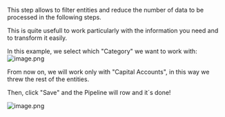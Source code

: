 This step allows to filter entities and reduce the number of data to be processed in the following steps. 

This is quite usefull to work particularly with the information you need and to transform it easily.

In this example, we select which "Category" we want to work with:
![image.png](https://alphacast-images.s3.us-west-2.amazonaws.com/next-s3-uploads/da425769-40dd-4511-84d3-bff1a3b38678/tempsnip.png)

From now on, we will work only with "Capital Accounts", in this way we threw the rest of the entities.

Then, click "Save" and the Pipeline will row and it´s done!

![image.png](https://alphacast-images.s3.us-west-2.amazonaws.com/next-s3-uploads/7bf4fe74-4e24-49d2-a6b7-e0f038c71163/image.png)
